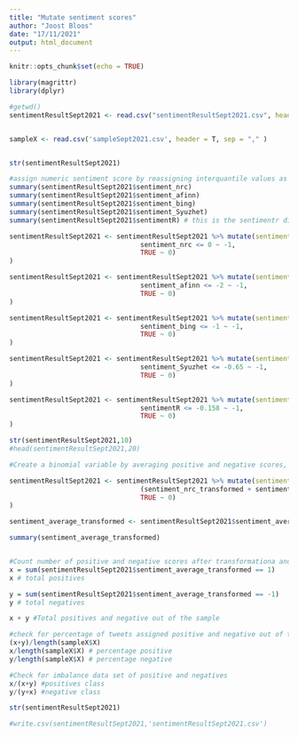 ---
title: "Mutate sentiment scores"
author: "Joost Bloos"
date: "17/11/2021"
output: html_document
---

```{r setup, include=FALSE}
knitr::opts_chunk$set(echo = TRUE)
```

```{r}
library(magrittr)
library(dplyr)
```




```{r}
#getwd()
sentimentResultSept2021 <- read.csv("sentimentResultSept2021.csv", header = T, sep = "," )


sampleX <- read.csv('sampleSept2021.csv', header = T, sep = "," )


str(sentimentResultSept2021)

```


```{r}

#assign numeric sentiment score by reassigning interquantile values as neutral score = 0 as :
summary(sentimentResultSept2021$sentiment_nrc)
summary(sentimentResultSept2021$sentiment_afinn)
summary(sentimentResultSept2021$sentiment_bing)
summary(sentimentResultSept2021$sentiment_Syuzhet)
summary(sentimentResultSept2021$sentimentR) # this is the sentimentr dictionary

sentimentResultSept2021 <- sentimentResultSept2021 %>% mutate(sentiment_nrc_transformed = case_when(sentiment_nrc >= 1 ~ 1,
                                 sentiment_nrc <= 0 ~ -1,
                                 TRUE ~ 0)
)

sentimentResultSept2021 <- sentimentResultSept2021 %>% mutate(sentiment_afinn_transformed = case_when(sentiment_afinn >= 1 ~ 1,
                                 sentiment_afinn <= -2 ~ -1,
                                 TRUE ~ 0)
)

sentimentResultSept2021 <- sentimentResultSept2021 %>% mutate(sentiment_Bing_transformed = case_when(sentiment_bing >= 1 ~ 1,
                                 sentiment_bing <= -1 ~ -1,
                                 TRUE ~ 0)
)

sentimentResultSept2021 <- sentimentResultSept2021 %>% mutate(sentiment_Syuzhet_transformed = case_when(sentiment_Syuzhet >= 0.550 ~ 1,
                                 sentiment_Syuzhet <= -0.65 ~ -1,
                                 TRUE ~ 0)
)

sentimentResultSept2021 <- sentimentResultSept2021 %>% mutate(sentiment_Sentimentr_transformed = case_when(sentimentR >= 0.1281 ~ 1,
                                 sentimentR <= -0.158 ~ -1,
                                 TRUE ~ 0)
)

str(sentimentResultSept2021,10)
#head(sentimentResultSept2021,20)

```


```{r}

#Create a binomial variable by averaging positive and negative scores, if 3 or more disctionaries are in agreement than assign this score, otherise score is zero and not to be considered.

sentimentResultSept2021 <- sentimentResultSept2021 %>% mutate(sentiment_average_transformed = case_when((sentiment_nrc_transformed + sentiment_afinn_transformed + sentiment_Syuzhet_transformed + sentiment_Bing_transformed ) >= 3 ~ 1,
                                 (sentiment_nrc_transformed + sentiment_afinn_transformed + sentiment_Syuzhet_transformed + sentiment_Bing_transformed ) <= -3 ~ -1,
                                 TRUE ~ 0)
)

sentiment_average_transformed <- sentimentResultSept2021$sentiment_average_transformed

summary(sentiment_average_transformed)


#Count number of positive and negative scores after transformationa and averaging.
x = sum(sentimentResultSept2021$sentiment_average_transformed == 1)
x # total positives

y = sum(sentimentResultSept2021$sentiment_average_transformed == -1)
y # total negatives

x + y #Total positives and negative out of the sample

#check for percentage of tweets assigned positive and negative out of the sample
(x+y)/length(sampleX$X)
x/length(sampleX$X) # percentage positive
y/length(sampleX$X) # percentage negative

#Check for imbalance data set of positive and negatives
x/(x+y) #positives class
y/(y+x) #negative class

```

```{r}
str(sentimentResultSept2021)
```

```{r}

#write.csv(sentimentResultSept2021,'sentimentResultSept2021.csv')


```


